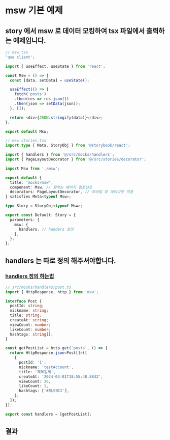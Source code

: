 

<Meta of={MswStories} />

# msw 기본 예제

## story 에서 msw 로 데이터 모킹하여 tsx 파일에서 출력하는 예제입니다.

```ts
// msw.tsx
'use client';

import { useEffect, useState } from 'react';

const Msw = () => {
  const [data, setData] = useState();

  useEffect(() => {
    fetch('posts')
    .then(res => res.json())
    .then(json => setData(json));
  }, []);

  return <div>{JSON.stringify(data)}</div>;
};

export default Msw;

```

```ts
// msw.stories.tsx
import type { Meta, StoryObj } from '@storybook/react';

import { handlers } from '@/src/mocks/handlers';
import { PageLayoutDecorator } from '@/src/stories/decorator';

import Msw from './msw';

export default {
  title: 'mocks/msw',
  component: Msw, // 원하는 페이지 컴포넌트
  decorators: PageLayoutDecorator, // 모바일 뷰 레이아웃 적용
} satisfies Meta<typeof Msw>;

type Story = StoryObj<typeof Msw>;

export const Default: Story = {
  parameters: {
    msw: {
      handlers, // handers 설정
    },
  },
};
```

## handlers 는 따로 정의 해주셔야합니다.

### [handlers 정의 하는법](https://mswjs.io/docs/api/http)

```ts
// src/mocks/handlers/post.ts
import { HttpResponse, http } from 'msw';

interface Post {
  postId: string;
  nickname: string;
  title: string;
  createAt: string;
  viewCount: number;
  likeCount: number;
  hashtags: string[];
}

const getPostList = http.get(`posts`, () => {
  return HttpResponse.json<Post[]>([
    {
      postId: '1',
      nickname: 'testAccount',
      title: '제목일세',
      createAt: '2024-03-01T18:55:48.884Z',
      viewCount: 30,
      likeCount: 1,
      hashtags: ['#해시태그'],
    },
  ]);
});

export const handlers = [getPostList];
```

## 결과

<Canvas />
